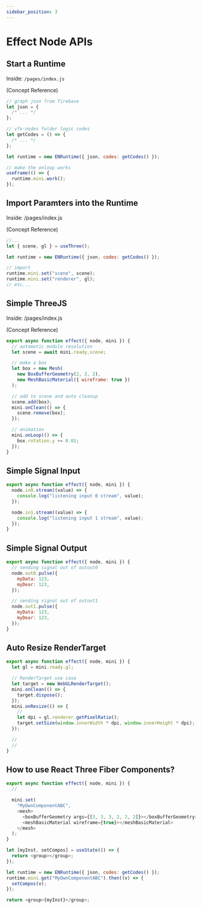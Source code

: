 ```yaml
---
sidebar_position: 3
---
```


# Effect Node APIs

## Start a Runtime

Inside: `/pages/index.js`

(Concept Reference)

```js
// graph json from firebase
let json = {
  /* ... */
};

// vfx-nodes folder logic codes
let getCodes = () => {
  /* ... */
};

let runtime = new ENRuntime({ json, codes: getCodes() });

// make the onloop works
useFrame(() => {
  runtime.mini.work();
});
```

## Import Paramters into the Runtime

Inside: /pages/index.js

(Concept Reference)

```js
//...
let { scene, gl } = useThree();

let runtime = new ENRuntime({ json, codes: getCodes() });

// import
runtime.mini.set("scene", scene);
runtime.mini.set("renderer", gl);
// etc...
```

## Simple ThreeJS

Inside: /pages/index.js

(Concept Reference)

```js
export async function effect({ node, mini }) {
  // automatic module resolution
  let scene = await mini.ready.scene;

  // make a box
  let box = new Mesh(
    new BoxBufferGeometry(2, 2, 2),
    new MeshBasicMaterial({ wireframe: true })
  );

  // add to scene and auto cleanup
  scene.add(box);
  mini.onClean(() => {
    scene.remove(box);
  });

  // animation
  mini.onLoop(() => {
    box.rotation.y += 0.01;
  });
}
```

## Simple Signal Input

```js
export async function effect({ node, mini }) {
  node.in0.stream((value) => {
    console.log("listening input 0 stream", value);
  });

  node.in1.stream((value) => {
    console.log("listening input 1 stream", value);
  });
}
```

## Simple Signal Output

```js
export async function effect({ node, mini }) {
  // sending signal out of outout0
  node.out0.pulse({
    myData: 123,
    myDear: 123,
  });

  // sending signal out of outout1
  node.out1.pulse({
    myData: 123,
    myDear: 123,
  });
}
```

## Auto Resize RenderTarget

```js
export async function effect({ node, mini }) {
  let gl = mini.ready.gl;

  // RenderTarget use case
  let target = new WebGLRenderTarget();
  mini.onClean(() => {
    target.dispose();
  });
  mini.onResize(() => {
    //
    let dpi = gl.renderer.getPixelRatio();
    target.setSize(window.innerWidth * dpi, window.innerHeight * dpi);
  });

  //
  //
}
```

## How to use React Three Fiber Components?

```js
export async function effect({ node, mini }) {
  //

  mini.set(
    "MyOwnComponentABC",
    <mesh>
      <boxBufferGeometry args={[3, 3, 3, 2, 2, 2]}></boxBufferGeometry>
      <meshBasicMaterial wireframe={true}></meshBasicMaterial>
    </mesh>
  );
}
```

```js
let [myInst, setCompos] = useState(() => {
  return <group></group>;
});

let runtime = new ENRuntime({ json, codes: getCodes() });
runtime.mini.get("MyOwnComponentABC").then((v) => {
  setCompos(v);
});

return <group>{myInst}</group>;
```
